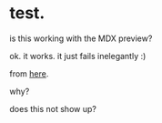 
# test.

is this working with the MDX preview?

<Test />

ok. it works. it just fails inelegantly :)

<LiveClock />

from [here](https://github.com/pvoznyuk/react-live-clock).


why?

<Clock />

does this not show up?